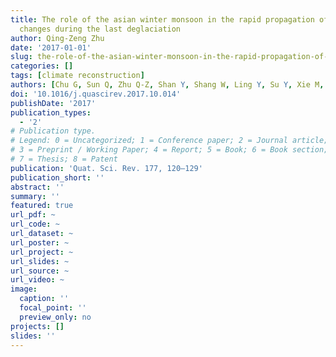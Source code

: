 ```yaml
---
title: The role of the asian winter monsoon in the rapid propagation of abrupt climate
  changes during the last deglaciation
author: Qing-Zeng Zhu
date: '2017-01-01'
slug: the-role-of-the-asian-winter-monsoon-in-the-rapid-propagation-of-abrupt-climate-changes-during-the-last-deglaciation
categories: []
tags: [climate reconstruction]
authors: [Chu G, Sun Q, Zhu Q-Z, Shan Y, Shang W, Ling Y, Su Y, Xie M, Wang X, Liu J]
doi: '10.1016/j.quascirev.2017.10.014'
publishDate: '2017'
publication_types:
  - '2'
# Publication type.
# Legend: 0 = Uncategorized; 1 = Conference paper; 2 = Journal article;
# 3 = Preprint / Working Paper; 4 = Report; 5 = Book; 6 = Book section;
# 7 = Thesis; 8 = Patent
publication: 'Quat. Sci. Rev. 177, 120–129'
publication_short: ''
abstract: ''
summary: ''
featured: true
url_pdf: ~
url_code: ~
url_dataset: ~
url_poster: ~
url_project: ~
url_slides: ~
url_source: ~
url_video: ~
image:
  caption: ''
  focal_point: ''
  preview_only: no
projects: []
slides: ''
---
```

